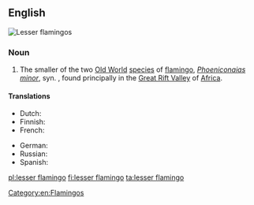 ==English==
[[File:Lesser-flamingos.jpg|thumb|Lesser flamingos]]
{{wikipedia}}
{{wikispecies|Phoenicopterus minor}}

===Noun===
{{en-noun|head=[[lesser]] [[flamingo]]}}

# The smaller of the two [[Old World]] [[species]] of [[flamingo]], ''[[Phoeniconaias minor]]'', syn. {{taxlink|Phoenicopterus minor|species|noshow=1|ver=160928}}, found principally in the [[Great Rift Valley]] of [[Africa]].

====Translations====
{{trans-top|the smaller of the two old world species of flamingo}}
* Dutch: {{t|nl|dwergflamingo|m}}
* Finnish: {{t+|fi|pikkuflamingo}}
* French: {{t+|fr|flamant nain|m}}
{{trans-mid}}
* German: {{t|de|Zwergflamingo}}
* Russian: {{t|ru|ма́лый флами́нго|m}}
* Spanish: {{t|es|flamenco enano|m}}
{{trans-bottom}}

[[Category:en:Flamingos]]

[[pl:lesser flamingo]]
[[fi:lesser flamingo]]
[[ta:lesser flamingo]]
